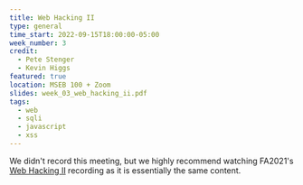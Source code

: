 ```yaml
---
title: Web Hacking II
type: general
time_start: 2022-09-15T18:00:00-05:00
week_number: 3
credit:
  - Pete Stenger
  - Kevin Higgs
featured: true
location: MSEB 100 + Zoom
slides: week_03_web_hacking_ii.pdf
tags:
  - web
  - sqli
  - javascript
  - xss
---
```


We didn't record this meeting, but we highly recommend watching FA2021's [Web Hacking II](https://www.youtube.com/watch?v=5y2oWqx-9qQ) recording as it is essentially the same content.